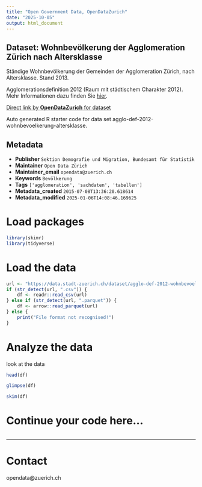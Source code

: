```yaml
---
title: "Open Government Data, OpenDataZurich"
date: "2025-10-05"
output: html_document
---
```


## Dataset: Wohnbevölkerung der Agglomeration Zürich nach Altersklasse

Ständige Wohnbevölkerung der Gemeinden der Agglomeration Zürich, nach Altersklasse. Stand 2013.

Agglomerationsdefinition 2012 (Raum mit städtischem Charakter 2012). Mehr Informationen dazu finden Sie [hier](http://www.bfs.admin.ch/bfs/portal/de/index/regionen/11/geo/raeumliche_typologien/00.html).


[Direct link by **OpenDataZurich** for dataset](https://data.stadt-zuerich.ch/dataset/agglo-def-2012-wohnbevoelkerung-altersklasse)

Auto generated R starter code for data set agglo-def-2012-wohnbevoelkerung-altersklasse.

## Metadata

- **Publisher** `Sektion Demografie und Migration, Bundesamt für Statistik`
- **Maintainer** `Open Data Zürich`
- **Maintainer_email** `opendata@zuerich.ch`
- **Keywords** `Bevölk­erung`
- **Tags** `['agglomeration', 'sachdaten', 'tabellen']`
- **Metadata_created** `2015-07-08T13:36:20.618614`
- **Metadata_modified** `2025-01-06T14:08:46.169625`


# Load packages

```r
library(skimr)
library(tidyverse)
```

# Load the data

```r
url <- "https://data.stadt-zuerich.ch/dataset/agglo-def-2012-wohnbevoelkerung-altersklasse/download/agglomeration-zuerich-def2012_altersklassen_2013.csv"
if (str_detect(url, ".csv")) {
    df <- readr::read_csv(url)
} else if (str_detect(url, ".parquet")) {
    df <- arrow::read_parquet(url)
} else {
    print("File format not recognised!")
}
```

# Analyze the data

look at the data
```r
head(df)
```

```r
glimpse(df)
```

```r
skim(df)
```

# Continue your code here...

```r

```

------------------------------------------------------------------------

# Contact

opendata@zuerich.ch
